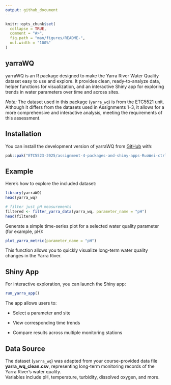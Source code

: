 ```yaml
---
output: github_document
---
```


<!-- README.md is generated from README.Rmd. Please edit that file -->

```r
knitr::opts_chunk$set(
  collapse = TRUE,
  comment = "#>",
  fig.path = "man/figures/README-",
  out.width = "100%"
)
```

## yarraWQ

yarraWQ is an R package designed to make the Yarra River Water Quality dataset easy to use and explore. It provides clean, ready-to-analyze data, helper functions for visualization, and an interactive Shiny app for exploring trends in water parameters over time and across sites.

*Note:* The dataset used in this package (`yarra_wq`) is from the ETC5521 unit. Although it differs from the datasets used in Assignments 1–3, it allows for a more comprehensive and interactive analysis, meeting the requirements of this assessment.

## Installation

You can install the development version of yarraWQ from [GitHub](https://github.com/) with:

```r
pak::pak("ETC5523-2025/assignment-4-packages-and-shiny-apps-RuoWei-ctrl")
```

## Example

Here’s how to explore the included dataset:

```r
library(yarraWQ)
head(yarra_wq)

# filter just pH measurements
filtered <- filter_yarra_data(yarra_wq, parameter_name = "pH")
head(filtered)
```

Generate a simple time-series plot for a selected water quality parameter (for example, pH):

```r
plot_yarra_metric(parameter_name = "pH")
```

This function allows you to quickly visualize long-term water quality changes in the Yarra River.

## Shiny App

For interactive exploration, you can launch the Shiny app:

```r

run_yarra_app()
```

The app allows users to:

-   Select a parameter and site

-   View corresponding time trends

-   Compare results across multiple monitoring stations

## Data Source

The dataset (`yarra_wq`) was adapted from your course-provided data file **yarra_wq_clean.csv**, representing long-term monitoring records of the Yarra River’s water quality.\
Variables include pH, temperature, turbidity, dissolved oxygen, and more.
